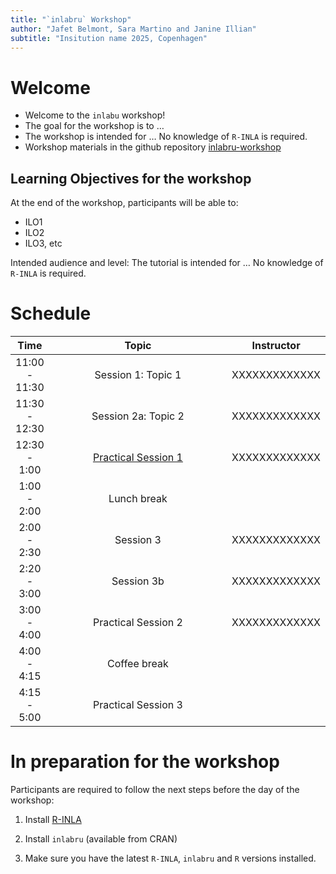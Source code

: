 ```yaml
---
title: "`inlabru` Workshop"
author: "Jafet Belmont, Sara Martino and Janine Illian"
subtitle: "Insitution name 2025, Copenhagen"
---
```


# Welcome

  - Welcome to the `inlabu` workshop!
  - The goal for the workshop is to ...
  - The workshop is intended for ... No knowledge of `R-INLA` is required.
  - Workshop materials in the github repository [inlabru-workshop](https://github.com/Ecol-Stats/inlabru_workshop/tree/main/docs/copenague)

## Learning Objectives for the workshop

At the end of the workshop, participants will be able to:

  - ILO1
  - ILO2
  - ILO3, etc

Intended audience and level:
The tutorial is intended for ... No knowledge of `R-INLA` is required.

# Schedule

| Time          | Topic                                                                         | Instructor                    |
|:-------------:|:-----------------------------------------------------------------------------:|:----------------------------:|
| 11:00 - 11:30 | Session 1: Topic  1                                                           | XXXXXXXXXXXXX                |
| 11:30 - 12:30 | Session 2a: Topic 2                                                           | XXXXXXXXXXXXX                |
| 12:30 - 1:00  | [Practical Session 1](day1_practical.qmd)                          | XXXXXXXXXXXXX                |
| 1:00 - 2:00   | Lunch break                                                                   |                              |
| 2:00 - 2:30   | Session 3                                                                     | XXXXXXXXXXXXX                |
| 2:20 - 3:00   | Session 3b                                                                    | XXXXXXXXXXXXX                |
| 3:00 - 4:00   | Practical Session 2                                                           | XXXXXXXXXXXXX                |
| 4:00 - 4:15   | Coffee break                                                                  |                              |
| 4:15 - 5:00   | Practical Session 3                                                           |                              |

# In preparation for the workshop

Participants are required to follow the next steps before the day of the workshop:

 1. Install [R-INLA](https://www.r-inla.org/download-install)

 2. Install `inlabru` (available from CRAN) 
 
 3. Make sure you have the latest `R-INLA`, `inlabru` and `R` versions installed.
 

